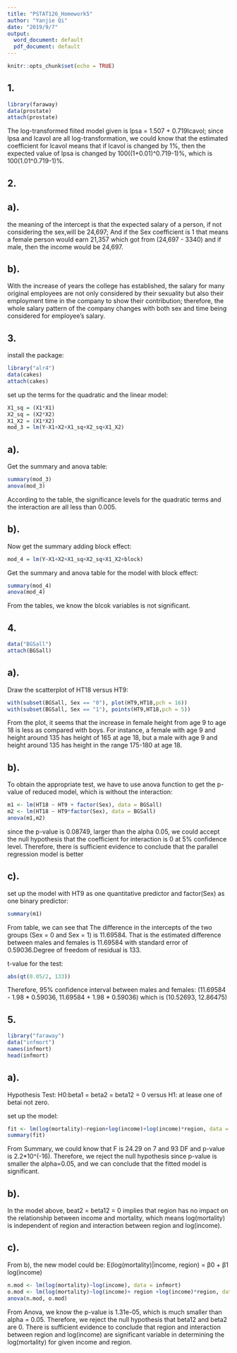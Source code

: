 ```yaml
---
title: "PSTAT126_Homework5"
author: "Yanjie Qi"
date: "2019/9/7"
output:
  word_document: default
  pdf_document: default
---
```


```r
knitr::opts_chunk$set(echo = TRUE)
```

## 1.
```r
library(faraway)
data(prostate)
attach(prostate)
```

The log-transformed fiited model given is lpsa = 1.507 + 0.719lcavol; since lpsa and lcavol are all log-transformation, we could know that the estimated coefficient for lcavol means that if lcavol is changed by 1%, then the expected value of lpsa is changed by 100((1+0.01)^0.719-1)%, which is 100(1.01^0.719-1)%.


## 2.
## a).

the meaning of the intercept is that the expected salary of a person, if not considering the sex,will be 24,697; And if the Sex coefficient is 1 that means a female person would earn 21,357 which got from (24,697 - 3340) and if male, then the income would be 24,697.

## b).

With the increase of years the college has established, the salary for many original employees are not only considered by their sexuality but also their employment time in the company to show their contribution; therefore, the whole salary pattern of the company changes with both sex and time being considered for employee's salary. 

## 3.
install the package:
```r
library("alr4")
data(cakes)
attach(cakes)
```

set up the terms for the quadratic and the linear model:
```r
X1_sq = (X1*X1)
X2_sq = (X2*X2)
X1_X2 = (X1*X2)
mod_3 = lm(Y~X1+X2+X1_sq+X2_sq+X1_X2)
```

## a).

Get the summary and anova table:
```r
summary(mod_3)
anova(mod_3)
```
According to the table, the significance levels for the quadratic terms and the interaction are all less than 0.005.

## b).

Now get the summary adding block effect:
```r
mod_4 = lm(Y~X1+X2+X1_sq+X2_sq+X1_X2+block)
```

Get the summary and anova table for the model with block effect:
```r
summary(mod_4)
anova(mod_4)
```

From the tables, we know the blcok variables is not significant.

## 4.

```r
data("BGSall")
attach(BGSall)
```

## a).

Draw the scatterplot of HT18 versus HT9:
```r
with(subset(BGSall, Sex == "0"), plot(HT9,HT18,pch = 16))
with(subset(BGSall, Sex == "1"), points(HT9,HT18,pch = 5))
```

From the plot, it seems that the increase in female height from age 9 to age 18 is less as compared with boys. For instance, a female with age 9 and height around 135 has height of 165 at age 18, but a male with age 9 and height around 135 has height in the range 175-180 at age 18.

## b).

To obtain the appropriate test, we have to use anova function to get the p-value of reduced model, which is without the interaction:
```r
m1 <- lm(HT18 ~ HT9 + factor(Sex), data = BGSall)
m2 <- lm(HT18 ~ HT9*factor(Sex), data = BGSall)
anova(m1,m2)
```

since the p-value is 0.08749, larger than the alpha 0.05, we could accept the null hypothesis that the coefficient for interaction is 0 at 5% confidence level. Therefore, there is sufficient evidence to conclude that the parallel regression model is better

## c).

set up the model with HT9 as one quantitative predictor and factor(Sex) as one binary predictor:
```r
summary(m1)
```

From table, we can see that The difference in the intercepts of the two groups (Sex = 0 and Sex = 1) is 11.69584. That is the estimated difference between males and females is 11.69584 with standard error of 0.59036.Degree of freedom of residual is 133.

t-value for the test:
```r
abs(qt(0.05/2, 133))
```

Therefore, 95% confidence interval between males and females:
(11.69584 - 1.98 * 0.59036, 11.69584 + 1.98 * 0.59036)
which is (10.52693, 12.86475)

## 5.

```r
library("faraway")
data("infmort")
names(infmort)
head(infmort)
```

## a).

Hypothesis Test:
H0:beta1 = beta2 = beta12 = 0 versus H1: at lease one of betai not zero.

set up the model:
```r
fit <- lm(log(mortality)~region+log(income)+log(income)*region, data = infmort)
summary(fit)
```

From Summary, we could know that F is 24.29 on 7 and 93 DF and p-value is 2.2*10^(-16).
Therefore, we reject the null hypothesis since p-value is smaller the alpha=0.05, and
we can conclude that the fitted model is significant.

## b).

In the model above, beat2 = beta12 = 0 implies that region has no impact on the relationship between income and mortality, which means log(mortality) is independent of region and interaction between region and log(income).

## c).

From b), the new model could be:
E(log(mortality)|income, region) = β0 + β1 log(income)

```r
n.mod <- lm(log(mortality)~log(income), data = infmort)
o.mod <- lm(log(mortality)~log(income)+ region +log(income)*region, data = infmort)
anova(n.mod, o.mod)
```

From Anova, we know the p-value is 1.31e-05, which is much smaller than alpha = 0.05. Therefore, we reject the null hypothesis that beta12 and beta2 are 0. There is sufficient evidence to conclude that region and interaction between region and log(income) are significant variable in determining the log(mortality) for given income and region.